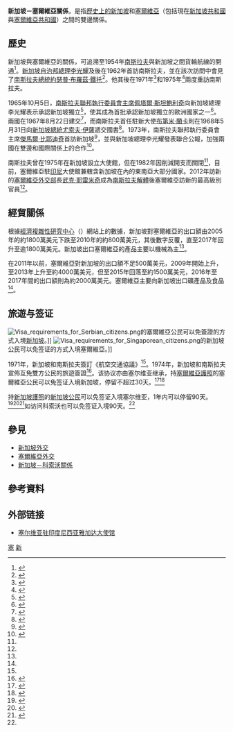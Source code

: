 {{Infobox bilateral relations|新加坡－塞爾維亞|Serbia|Singapore}}
'''新加坡－塞爾維亞關係'''，是指[[新加坡歷史|歷史上的新加坡]]和[[塞爾維亞歷史|塞爾維亞]]（包括現在[[新加坡共和國|新加坡共和國]]與[[塞爾維亞共和國|塞爾維亞共和國]]）之間的雙邊關係。
==歷史==
新加坡與塞爾維亞的關係，可追溯至1954年[[南斯拉夫|南斯拉夫]]與新加坡之間貨輪航線的開通<ref>{{cite news|title=YUGOSLAV SHIPS FOR S'PORE RUN|work=Singapore Standard|date=1954-07-17}}</ref>。[[新加坡總理|新加坡自治邦總理]][[李光耀|李光耀]]及後在1962年首訪南斯拉夫，並在該次訪問中會見了[[南斯拉夫總統|南斯拉夫總統]][[約瑟普·布羅茲·鐵托|約瑟普·布羅茲·鐵托]]<ref>{{cite news|url=https://eresources.nlb.gov.sg/newspapers/Digitised/Article/scjp19620505-1.2.24.2|title=李總理昨飛離南斯拉夫 完成中立國家訪問|date=1962-05-05|work=星洲日報|accessdate=2021-02-20}}</ref>。他其後在1971年<ref>{{cite news|url=https://eresources.nlb.gov.sg/newspapers/Digitised/Article/straitstimes19711029-1.2.79.3|title=SEEING EYE TO EYE|work=The Straits Times|date=1971-10-29|accessdate=2020-02-20}}</ref>和1975年<ref>{{cite news|url=https://eresources.nlb.gov.sg/newspapers/Digitised/Article/straitstimes19750926-1.2.6|title=Lee-Tito call for more unity among non-aligned|work=The Straits Times|date=1975-09-26|accessdate=2021-02-21}}</ref>兩度重訪南斯拉夫。

1965年10月5日，[[南斯拉夫總理|南斯拉夫聯邦執行委員會主席]][[佩塔爾·斯坦鮑利奇|佩塔爾·斯坦鮑利奇]]向新加坡總理李光耀表示承認新加坡獨立<ref>{{cite news|url=https://eresources.nlb.gov.sg/newspapers/Digitised/Article/straitstimes19651006-1.2.120|title=Yugoslavia sends Singapore its good wishes|publisher=The Straits Times|date=1965-10-06|accessdate=2020-02-20}}</ref>，使其成為首批承認新加坡獨立的歐洲國家之一<ref name=st1982>{{cite news|url=https://eresources.nlb.gov.sg/newspapers/Digitised/Article/straitstimes19820209-1.2.61|title=YUGOSLAV EMBASSY TO CLOSE ON MARCH 1|work=The Straits Times|date=1982-02-09|accessdate=2021-02-20}}</ref>。兩國在1967年8月22日建交<ref name=mfars>{{cite web|url=https://www.mfa.gov.rs/spoljna-politika/bilateralna-saradnja/singapur|title=Сингапур|publisher=РЕПУБЛИКА СРБИЈА МИНИСТАРСТВО СПОЉНИХ ПОСЛОВА|accessdate=2020-02-20|language=sr|archive-date=2021-11-02|archive-url=https://web.archive.org/web/20211102114346/https://www.mfa.gov.rs/spoljna-politika/bilateralna-saradnja/singapur|dead-url=no}}</ref>，而南斯拉夫首任駐新大使[[布第米·蘭卡|布第米·蘭卡]]則在1968年5月31日向[[新加坡總統|新加坡總統]][[尤索夫·伊薩|尤索夫·伊薩]]遞交國書<ref>{{cite news|url=https://eresources.nlb.gov.sg/newspapers/Digitised/Article/nysp19680531-1.2.10.2|title=南斯拉夫駐星大使蘭卡昨飛抵星履任 今日將向總統呈遞國書|publisher=南洋商報|date=1968-05-31|accessdate=2020-02-20}}</ref>。1973年，南斯拉夫聯邦執行委員會主席[[傑馬爾·比耶迪奇|傑馬爾·比耶迪奇]]首訪新加坡<ref>{{cite news|url=https://eresources.nlb.gov.sg/newspapers/Digitised/Article/straitstimes19730305-1.2.73|title=YUGOSLAV PREMIER TO VISIT SINGAPORE|work=The Straits Times|date=1973-03-05|accessdate=2020-02-20}}</ref>，並與新加坡總理李光耀發表聯合公報，加強兩國在雙邊和國際關係上的合作<ref>{{cite news|url=https://eresources.nlb.gov.sg/newspapers/Digitised/Article/straitstimes19730320-1.2.7|title=Renewed: Pledge to strengthen ties|work=The Straits Times|date=1973-03-20|accessdate=2020-02-20}}</ref>。

南斯拉夫曾在1975年在新加坡設立大使館，但在1982年因削減開支而關閉<ref name=st1982 />，目前，塞爾維亞駐[[印尼|印尼]]大使館兼轄含新加坡在內的東南亞大部分國家。2012年訪新的[[塞爾維亞外交部|塞爾維亞外交部]]長[[武克·耶雷米奇|武克·耶雷米奇]]成為[[南斯拉夫解體|南斯拉夫解體]]後塞爾維亞訪新的最高級別官員<ref name=mfars />。

==經貿關係==
{{Gallery
|title=新加坡與塞爾維亞貿易（2005年至2017年）
|width=350
|height=125
|align=center
|lines=1
|File:新加坡出口到塞爾維亞.svg|新加坡到塞爾維亞的出口貿易<ref name=tradea>{{cite web|author1=Alexander Simoes|title=What does 新加坡 export to 塞爾維亞? (2005-2017)|url=https://legacy.oec.world/zh/visualize/stacked/hs92/export/sgp/srb/show/2005.2017/|website=Observatory of Economic Complexity|accessdate=2020-02-20}}</ref>
|File:塞爾維亞出口到新加坡.svg|塞爾維亞到新加坡的出口貿易<ref name=tradeb>{{cite web|author1=Alexander Simoes|title=What does 塞爾維亞 export to 新加坡? (2005-2017)|url=https://legacy.oec.world/zh/visualize/stacked/hs92/export/srb/sgp/show/2005.2017/|website=Observatory of Economic Complexity|accessdate=2020-02-20}}</ref>
}}
根據[[經濟複雜性研究中心|經濟複雜性研究中心]]（{{lang|en|Observatory of Economic Complexity}}）網站上的數據，新加坡對塞爾維亞的出口額由2005年的約1800萬美元下跌至2010年的約800萬美元，其後數字反覆，直至2017年回升至逾1800萬美元。新加坡出口塞爾維亞的產品主要以機械為主<ref name=tradea />。

在2011年以前，塞爾維亞對新加坡的出口額不足500萬美元，2009年開始上升，至2013年上升至約4000萬美元，但至2015年回落至約1500萬美元，2016年至2017年間的出口額則為約2000萬美元。塞爾維亞主要向新加坡出口礦產品及食品<ref name=tradeb />。

==旅遊与签证==
[[File:Visa_requirements_for_Serbian_citizens.png|thumb]]的塞爾維亞公民可以免簽證的方式入境[[新加坡|新加坡]]。]]
[[File:Visa_requirements_for_Singaporean_citizens.png|thumb]]的新加坡公民可以免签证的方式入境塞爾維亞。]]
{{see also|塞爾維亞簽證政策|塞爾維亞公民簽證要求}}
{{see also|新加坡簽證政策|新加坡公民簽證要求}}

1971年，新加坡和南斯拉夫簽訂《航空交通協議》<ref name=mfars />。1974年，新加坡和南斯拉夫宣佈互免雙方公民的旅遊簽證<ref>{{cite news|url=https://eresources.nlb.gov.sg/newspapers/Digitised/Article/shinmin19741018-1.2.32|title=外長與南斯拉夫商國際問題 星南兩國同意 廢除旅行簽証|work=新明日報|date=1974-10-18|accessdate=2021-02-21}}</ref>。该协议亦由塞尔维亚继承，持[[塞爾維亞護照|塞爾維亞護照]]的塞爾維亞公民可以免签证入境新加坡，停留不超过30天。<ref name="visapol">{{cite web|title = Visa Requirements|url = http://www.ica.gov.sg/page.aspx?pageid=96|work = ICA|accessdate = 17 December 2013|deadurl = yes|archiveurl = https://web.archive.org/web/20131225214257/http://www.ica.gov.sg/page.aspx?pageid=96|archivedate = 2013年12月25日}}</ref><ref name="tim">{{Timatic Visa Policy|country=SG|=1 April 2017}}</ref>

持[[新加坡護照|新加坡護照]]的[[新加坡人口|新加坡公民]]可以免签证入境塞尔维亚，1年内可以停留90天。<ref name="Timatic">{{Timatic Visa Policy}}</ref><ref>{{Cite web|url=http://www.mfa.gov.rs/en/consular-affairs/entry-serbia/visa-requirements|title=Visa|accessdate=2015-02-21|date=|publisher=Mfa.gov.rs|archive-date=2014-07-31|archive-url=https://web.archive.org/web/20140731155822/http://www.mfa.gov.rs/en/consular-affairs/entry-serbia/visa-requirements|dead-url=no}}</ref><ref>{{Cite web|url=https://www.eoibelgrade.gov.in/press.php?id=220|title=Welcome to Embassy of India, Belgrade, Serbia|accessdate=2 April 2018|author=|date=|work=www.eoibelgrade.gov.in|archive-date=2019-12-12|archive-url=https://web.archive.org/web/20191212143405/https://eoibelgrade.gov.in/press.php?id=220|dead-url=no}}</ref>如访问科索沃也可以免签证入境90天。<ref name="tim"/>

==參見==
*[[新加坡外交|新加坡外交]]
*[[塞爾維亞外交|塞爾維亞外交]]
*[[新加坡－科索沃關係|新加坡－科索沃關係]]

==參考資料==
{{reflist}}

==外部链接==
*[http://www.jakarta.mfa.gov.rs/ 塞尔维亚驻印度尼西亚雅加达大使馆] {{Wayback|url=http://www.jakarta.mfa.gov.rs/ |date=20201128132605 }}

{{新加坡外交}}
{{塞爾維亞外交}}
[[Category:新加坡雙邊關係|塞]]
[[Category:塞爾維亞雙邊關係|新]]